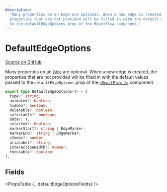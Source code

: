 ```yaml
---
description:
  'Many properties on an Edge are optional. When a new edge is created, the
  properties that are not provided will be filled in with the default values passed
  to the defaultEdgeOptions prop of the ReactFlow component.'
---
```



# DefaultEdgeOptions

[Source on GitHub](https://github.com/xyflow/xyflow/blob/main/packages/react/src/types/edges.ts/#L88-L89)

Many properties on an [`Edge`](/api-reference/types/edge) are optional. When a new edge is created,
the properties that are not provided will be filled in with the default values
passed to the `defaultEdgeOptions` prop of the [`<ReactFlow />`](/api-reference/react-flow#defaultedgeoptions)
component.

```ts
export type DefaultEdgeOptions<T> = {
  type?: string;
  animated?: boolean;
  hidden?: boolean;
  deletable?: boolean;
  selectable?: boolean;
  data?: T;
  selected?: boolean;
  markerStart?: string | EdgeMarker;
  markerEnd?: string | EdgeMarker;
  zIndex?: number;
  ariaLabel?: string;
  interactionWidth?: number;
  focusable?: boolean;
};
```

## Fields

<PropsTable {...defaultEdgeOptionsFields} />
